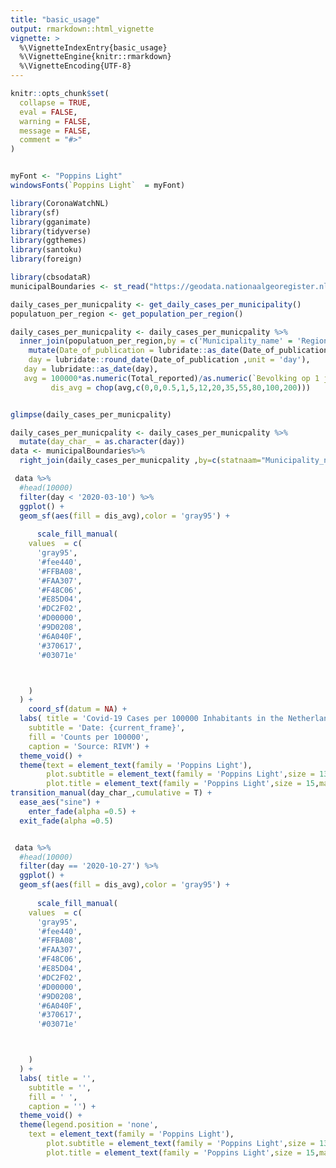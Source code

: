 ```yaml
---
title: "basic_usage"
output: rmarkdown::html_vignette
vignette: >
  %\VignetteIndexEntry{basic_usage}
  %\VignetteEngine{knitr::rmarkdown}
  %\VignetteEncoding{UTF-8}
---
```


```r
knitr::opts_chunk$set(
  collapse = TRUE,
  eval = FALSE,
  warning = FALSE,
  message = FALSE,
  comment = "#>"
)


myFont <- "Poppins Light"
windowsFonts(`Poppins Light`  = myFont)
```

```r
library(CoronaWatchNL)
library(sf)
library(gganimate)
library(tidyverse)
library(ggthemes)
library(santoku)
library(foreign)

library(cbsodataR)
municipalBoundaries <- st_read("https://geodata.nationaalgeoregister.nl/cbsgebiedsindelingen/wfs?request=GetFeature&service=WFS&version=2.0.0&typeName=cbs_gemeente_2020_gegeneraliseerd&outputFormat=json")

```

```r

daily_cases_per_municpality <- get_daily_cases_per_municipality()
populatuon_per_region <- get_population_per_region()

daily_cases_per_municpality <- daily_cases_per_municpality %>% 
  inner_join(populatuon_per_region,by = c('Municipality_name' = 'Regions')) %>% 
    mutate(Date_of_publication = lubridate::as_date(Date_of_publication),
    day = lubridate::round_date(Date_of_publication ,unit = 'day'),
   day = lubridate::as_date(day),
   avg = 100000*as.numeric(Total_reported)/as.numeric(`Bevolking op 1 januari (aantal)`),
         dis_avg = chop(avg,c(0,0,0.5,1,5,12,20,35,55,80,100,200)))


glimpse(daily_cases_per_municpality)

```

```r
daily_cases_per_municpality <- daily_cases_per_municpality %>% 
  mutate(day_char_ = as.character(day))
data <- municipalBoundaries%>% 
  right_join(daily_cases_per_municpality ,by=c(statnaam="Municipality_name"))


```





```r
 data %>% 
  #head(10000)
  filter(day < '2020-03-10') %>% 
  ggplot() +
  geom_sf(aes(fill = dis_avg),color = 'gray95') +
  
      scale_fill_manual(
    values  = c(
      'gray95',
      '#fee440',
      '#FFBA08',
      '#FAA307',
      '#F48C06',
      '#E85D04',
      '#DC2F02',
      '#D00000',
      '#9D0208',
      '#6A040F',
      '#370617',
      '#03071e'



    )
  ) +
    coord_sf(datum = NA) +
  labs( title = 'Covid-19 Cases per 100000 Inhabitants in the Netherlands',
    subtitle = 'Date: {current_frame}',
    fill = 'Counts per 100000',
    caption = 'Source: RIVM') +
  theme_void() +
  theme(text = element_text(family = 'Poppins Light'),
        plot.subtitle = element_text(family = 'Poppins Light',size = 13,margin = margin(b = 10)) ,
        plot.title = element_text(family = 'Poppins Light',size = 15,margin = margin(t = 10,b = 10)))+
transition_manual(day_char_,cumulative = T) +
  ease_aes("sine") +
    enter_fade(alpha =0.5) +
  exit_fade(alpha =0.5)



```


```r
 data %>% 
  #head(10000)
  filter(day == '2020-10-27') %>% 
  ggplot() +
  geom_sf(aes(fill = dis_avg),color = 'gray95') +
  
      scale_fill_manual(
    values  = c(
      'gray95',
      '#fee440',
      '#FFBA08',
      '#FAA307',
      '#F48C06',
      '#E85D04',
      '#DC2F02',
      '#D00000',
      '#9D0208',
      '#6A040F',
      '#370617',
      '#03071e'



    )
  ) +
  labs( title = '',
    subtitle = '',
    fill = ' ',
    caption = '') +
  theme_void() +
  theme(legend.position = 'none',
    text = element_text(family = 'Poppins Light'),
        plot.subtitle = element_text(family = 'Poppins Light',size = 13,margin = margin(b = 10)) ,
        plot.title = element_text(family = 'Poppins Light',size = 15,margin = margin(t = 10,b = 10)))



```
